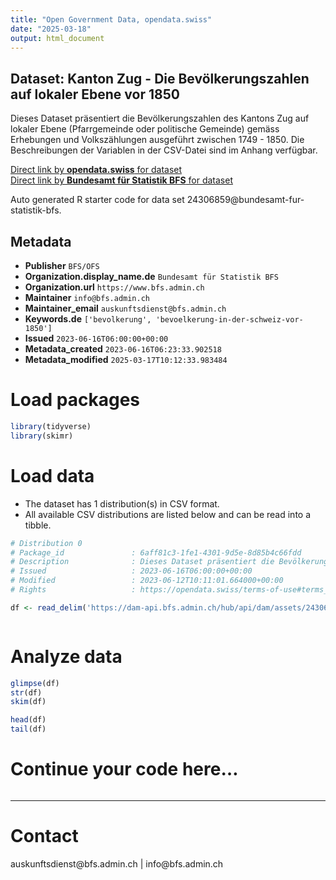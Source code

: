 ```yaml
---
title: "Open Government Data, opendata.swiss"
date: "2025-03-18"
output: html_document
---
```


## Dataset: Kanton Zug - Die Bevölkerungszahlen auf lokaler Ebene vor 1850

Dieses Dataset präsentiert die Bevölkerungszahlen des Kantons Zug auf lokaler Ebene (Pfarrgemeinde oder politische Gemeinde) gemäss Erhebungen und Volkszählungen ausgeführt zwischen 1749 - 1850. Die Beschreibungen der Variablen in der CSV-Datei sind im Anhang verfügbar.

[Direct link by **opendata.swiss** for dataset](https://opendata.swiss/de/dataset/kanton-zug-die-bevolkerungszahlen-auf-lokaler-ebene-vor-1850)<br>
[Direct link by **Bundesamt für Statistik BFS** for dataset](https://www.bfs.admin.ch/asset/de/ts-x-01-2223-ZG)

Auto generated R starter code for data set 24306859@bundesamt-fur-statistik-bfs.

## Metadata

- **Publisher** `BFS/OFS`
- **Organization.display_name.de** `Bundesamt für Statistik BFS`
- **Organization.url** `https://www.bfs.admin.ch`
- **Maintainer** `info@bfs.admin.ch`
- **Maintainer_email** `auskunftsdienst@bfs.admin.ch`
- **Keywords.de** `['bevolkerung', 'bevoelkerung-in-der-schweiz-vor-1850']`
- **Issued** `2023-06-16T06:00:00+00:00`
- **Metadata_created** `2023-06-16T06:23:33.902518`
- **Metadata_modified** `2025-03-17T10:12:33.983484`


# Load packages

```r

library(tidyverse)
library(skimr)

```

# Load data

-   The dataset has 1 distribution(s) in CSV format.
-   All available CSV distributions are listed below and can be read into a tibble.

```r

# Distribution 0
# Package_id               : 6aff81c3-1fe1-4301-9d5e-8d85b4c66fdd
# Description              : Dieses Dataset präsentiert die Bevölkerungszahlen des Kantons Zug auf lokaler Ebene (Pfarrgemeinde oder politische Gemeinde) gemäss Erhebungen und Volkszählungen ausgeführt zwischen 1749 - 1850. Die Beschreibungen der Variablen in der CSV-Datei sind im Anhang verfügbar.
# Issued                   : 2023-06-16T06:00:00+00:00
# Modified                 : 2023-06-12T10:11:01.664000+00:00
# Rights                   : https://opendata.swiss/terms-of-use#terms_by_ask

df <- read_delim('https://dam-api.bfs.admin.ch/hub/api/dam/assets/24306871/master')



```

# Analyze data

```r

glimpse(df)
str(df)
skim(df)

head(df)
tail(df)

```

# Continue your code here...

```r

```

------------------------------------------------------------------------

# Contact

auskunftsdienst@bfs.admin.ch | info@bfs.admin.ch

